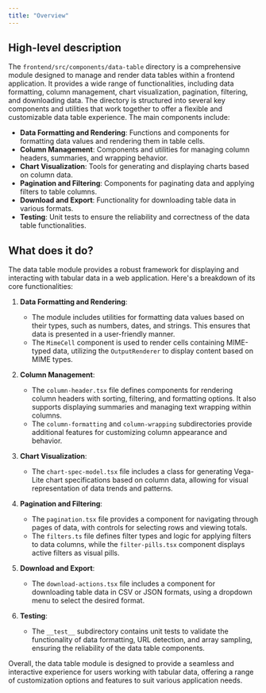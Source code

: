 ```yaml
---
title: "Overview"
---
```


## High-level description

The `frontend/src/components/data-table` directory is a comprehensive module designed to manage and render data tables within a frontend application. It provides a wide range of functionalities, including data formatting, column management, chart visualization, pagination, filtering, and downloading data. The directory is structured into several key components and utilities that work together to offer a flexible and customizable data table experience. The main components include:

- **Data Formatting and Rendering**: Functions and components for formatting data values and rendering them in table cells.
- **Column Management**: Components and utilities for managing column headers, summaries, and wrapping behavior.
- **Chart Visualization**: Tools for generating and displaying charts based on column data.
- **Pagination and Filtering**: Components for paginating data and applying filters to table columns.
- **Download and Export**: Functionality for downloading table data in various formats.
- **Testing**: Unit tests to ensure the reliability and correctness of the data table functionalities.

## What does it do?

The data table module provides a robust framework for displaying and interacting with tabular data in a web application. Here's a breakdown of its core functionalities:

1. **Data Formatting and Rendering**: 
   - The module includes utilities for formatting data values based on their types, such as numbers, dates, and strings. This ensures that data is presented in a user-friendly manner.
   - The `MimeCell` component is used to render cells containing MIME-typed data, utilizing the `OutputRenderer` to display content based on MIME types.

2. **Column Management**:
   - The `column-header.tsx` file defines components for rendering column headers with sorting, filtering, and formatting options. It also supports displaying summaries and managing text wrapping within columns.
   - The `column-formatting` and `column-wrapping` subdirectories provide additional features for customizing column appearance and behavior.

3. **Chart Visualization**:
   - The `chart-spec-model.tsx` file includes a class for generating Vega-Lite chart specifications based on column data, allowing for visual representation of data trends and patterns.

4. **Pagination and Filtering**:
   - The `pagination.tsx` file provides a component for navigating through pages of data, with controls for selecting rows and viewing totals.
   - The `filters.ts` file defines filter types and logic for applying filters to data columns, while the `filter-pills.tsx` component displays active filters as visual pills.

5. **Download and Export**:
   - The `download-actions.tsx` file includes a component for downloading table data in CSV or JSON formats, using a dropdown menu to select the desired format.

6. **Testing**:
   - The `__test__` subdirectory contains unit tests to validate the functionality of data formatting, URL detection, and array sampling, ensuring the reliability of the data table components.

Overall, the data table module is designed to provide a seamless and interactive experience for users working with tabular data, offering a range of customization options and features to suit various application needs.